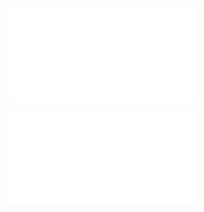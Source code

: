 ![\textrrmse](figs/unit_to_area_level_mc_rrmse_all.pdf)

![\textrbias](figs/unit_to_area_level_mc_rbias_all.pdf)
